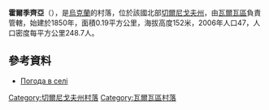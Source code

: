 {{coord|50|25|57|N|32|53|6|E|scale:100000|display=title}}

'''霍爾季齊亞'''（{{lang-uk|Хортиця}}），是[[烏克蘭|烏克蘭]]的村落，位於該國北部[[切爾尼戈夫州|切爾尼戈夫州]]，由[[瓦爾瓦區|瓦爾瓦區]]負責管轄，始建於1850年，面積0.19平方公里，海拔高度152米，2006年人口47，人口密度每平方公里248.7人。

==參考資料==
*[http://weather.in.ua/ua/chernigovskaja/27519 Погода в селі ]

[[Category:切爾尼戈夫州村落|Category:切爾尼戈夫州村落]]
[[Category:瓦爾瓦區村落|Category:瓦爾瓦區村落]]


{{Chernihiv-geo-stub}}